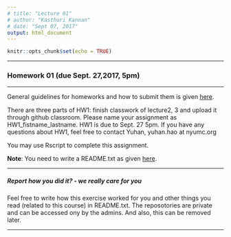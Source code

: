 ```yaml
---
# title: "Lecture 01"
# author: "Kasthuri Kannan"
# date: "Sept 07, 2017"
output: html_document
---
```


```r
knitr::opts_chunk$set(echo = TRUE)
```

---

### Homework 01 (due Sept. 27,2017, 5pm)

---

General guidelines for homeworks and how to submit them is given [here](https://kannan-kasthuri.github.io/Homework_Files/guidelines.html).


There are three parts of HW1: finish classwork of lecture2, 3 and upload it through github classroom. Please name your assignment as HW1_fistname_lastname. HW1 is due to Sept. 27 5pm. If you have any questions about HW1, feel free to contact Yuhan, yuhan.hao at nyumc.org

You may use Rscript to complete this assignment. 

**Note**: You need to write a README.txt as given [here](https://kannan-kasthuri.github.io/Homework_Files/guidelines.html).


---

##### Report how you did it? - we really care for you

Feel free to write how this exercise worked for you and other things you read (related to this course) in README.txt. The reposotories are private and can be accessed ony by the admins. And also, this can be removed later.

---